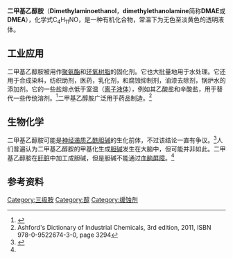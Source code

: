 {{chembox
| Verifiedfields = changed
| Watchedfields = changed
| verifiedrevid = 414428398
| ImageFile = Dimethylethanolamine Structure V.1.svg 
| ImageFile_Ref = {{chemboximage|correct|??}}
| ImageSize = 160
| ImageName = Skeletal formula of dimethylethanolamine
| IUPACName = 2-(Dimethylamino)ethanol
| OtherNames = {{Unbulleted list|Deanol|Dimethylamino ethanol}}
| Section1 = {{chembox Identifiers
|  Abbreviations = DMAE, DMEA
|  CASNo = 108-01-0
|  CASNo_Ref = {{cascite|correct|CAS}}
|  PubChem = 7902
|  PubChem_Ref = {{pubchemcite|correct|pubchem}}
|  ChemSpiderID = 13854944
|  ChemSpiderID_Ref = {{chemspidercite|changed|chemspider}}
|  EINECS = 203-542-8
|  UNII = 2N6K9DRA24
|  UNII_Ref = {{fdacite|correct|FDA}}
|  UNNumber = 2051
|  KEGG = D07777
|  KEGG_Ref = {{keggcite|changed|kegg}}
|  MeSHName = Deanol
|  ChEBI = 271436
|  ChEBI_Ref = {{ebicite|changed|EBI}}
|  ChEMBL = 1135
|  ChEMBL_Ref = {{ebicite|changed|EBI}}
|  RTECS = KK6125000
|  ATCCode_prefix = N06
|  ATCCode_suffix = BX04
|  Beilstein = 1209235
|  SMILES = CN(C)CCO
|  StdInChI = 1S/C4H11NO/c1-5(2)3-4-6/h6H,3-4H2,1-2H3
|  StdInChI_Ref = {{stdinchicite|changed|chemspider}}
|  StdInChIKey = UEEJHVSXFDXPFK-UHFFFAOYSA-N
|  StdInChIKey_Ref = {{stdinchicite|changed|chemspider}}
}}
| Section2 = {{chembox Properties
|  C = 4
|  H = 11
|  N = 1
|  O = 1
|  Appearance = 无色液体
|  Odor = 腥，有氨味
|  Density = 890 mg mL<sup>−1</sup>
|  MeltingPtK = 214.15
|  BoilingPtK = 407.2
|  LogP = −0.25
|  VaporPressure = 816 Pa (at 20 °C)
|  pKa = 9.23 (at 20 °C)<ref>{{cite journal | author=Littel, RJ, Bos, M, Knoop, GJ | year= 1990 | title=Dissociation constants of some alkanolamines at 293, 303, 318, and 333 K | journal=J. Chem. Eng. Data | volume=35 | pages=276–277 | doi=10.1021/je00061a014 }} </ref>
|  pKb = 4.77 (at 20 °C)
|  RefractIndex = 1.4294
}}
| Section3 = {{chembox Hazards
|  GHSPictograms = {{gHS flame}} {{gHS corrosion}} {{gHS exclamation mark}}
|  GHSSignalWord = '''DANGER'''
|  HPhrases = {{h-phrases|226|302|312|314|332}}
|  PPhrases = {{p-phrases|280|305+351+338|310}}
|  EUIndex = 603-047-00-0
|  EUClass = {{hazchem C}}
|  RPhrases = {{r10}}, {{r20/21/22}}, {{r34}}
|  SPhrases = {{s1/2}}, {{s25}}, {{s26}}, {{s36/37/39}}, {{s45}}
|  FlashPt = 39 °C
|  ExploLimits = 1.4–12.2%
|  LD50 = {{unbulleted list|1.214 g kg<sup>−1</sup> <small>（皮肤接触，兔）</small>|2 g kg<sup>−1</sup> <small>（口服，大鼠）</small>}}
}}
| Section4 = {{chembox Related
|  Function = alkanols
|  OtherCpds = [[三乙醇胺|三乙醇胺]]
}}
}}

'''二甲基乙醇胺'''（'''Dimethylaminoethanol'''，'''dimethylethanolamine'''简称'''DMAE'''或'''DMEA'''），化学式C<sub>4</sub>H<sub>11</sub>NO，是一种有机化合物，常温下为无色至淡黄色的透明液体。
==工业应用==
二甲基乙醇胺被用作[[聚氨酯|聚氨酯]]和[[环氧树脂|环氧树脂]]的固化剂。它也大批量地用于水处理。它还用于合成染料，纺织助剂，医药，乳化剂，和腐蚀抑制剂，油漆去除剂，锅炉水的添加剂。它的一些盐熔点低于室温（[[离子液体|离子液体]]），例如其乙酸盐和辛酸盐，用于替代一些传统溶剂。<ref>{{cite journal |doi=10.1021/jp906436e |author=Sanders MW, Wright L, Tate L, Fairless G, Crowhurst L, Bruce NC, Walker AJ, Hembury GA, Shimizu S |title=Unexpected preferential dehydration of artemisinin in ionic liquids |journal=J. Phys. Chem. A |volume=113 |issue=38 |pages=10143–45 |url=http://pubs.acs.org/doi/abs/10.1021/jp906436e |pmid=19722599 |date=September 2009 |access-date=2013-09-15 |archive-date=2018-09-20 |archive-url=https://web.archive.org/web/20180920174159/https://pubs.acs.org/doi/abs/10.1021/jp906436e |dead-url=no }}</ref>二甲基乙醇胺广泛用于药品制造。<ref>Ashford's Dictionary of Industrial Chemicals, 3rd edition, 2011, ISBN 978-0-9522674-3-0, page 3294</ref>
==生物化学==
二甲基乙醇胺可能是[[神经递质|神经递质]][[乙酰胆碱|乙酰胆碱]]的生化前体，不过该结论一直有争议。<ref name=Zahniser>{{cite journal |author=Zahniser NR, Chou D, Hanin I |title=Is 2-dimethylaminoethanol (deanol) indeed a precursor of brain acetylcholine? A gas chromatographic evaluation |journal=J. Pharmacol. Exp. Ther. |volume=200 |issue=3 |pages=545–59 |pmid=850128 |url=http://jpet.aspetjournals.org/cgi/pmidlookup?view=long&pmid=850128|date=March 1977}}</ref>人们普遍认为二甲基乙醇胺的甲基化生成[[胆碱|胆碱]]发生在大脑中，但可能并非如此。二甲基乙醇胺在[[肝脏|肝脏]]中加工成胆碱，但是胆碱不能通过[[血脑屏障|血脑屏障]]。<ref name=Zahniser/>
==参考资料==
{{reflist}}
[[Category:三级胺|Category:三级胺]]
[[Category:醇|Category:醇]]
[[Category:缓蚀剂|Category:缓蚀剂]]